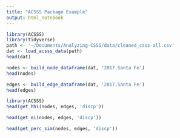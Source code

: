 ```yaml
---
title: "ACSSS Package Example"
output: html_notebook
---
```


```r
library(ACSSS)
library(tidyverse)
path <- '~/Documents/Analyzing-CSSS/data/cleaned_csss-all.csv'
dat <- load_acsss_data(path)
head(dat)
```

```r
nodes <- build_node_dataframe(dat, '2017.Santa Fe')
head(nodes)
```

```r
edges <- build_edge_dataframe(dat, '2017.Santa Fe')
head(edges)
```

```r
library(ACSSS)
head(get_hhi(nodes, edges, 'discp'))
```

```r
head(get_ei(nodes, edges, 'discp'))
```

```r
head(get_perc_sim(nodes, edges, 'discp'))
```
